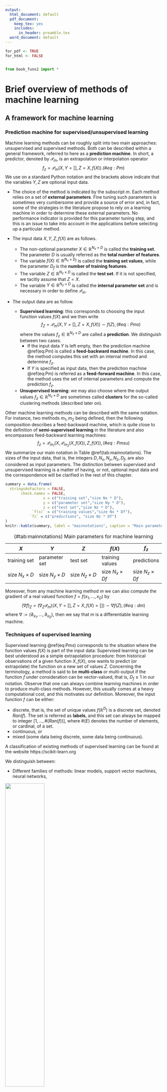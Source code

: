 ---
output:
  html_document: default
  pdf_document:
    keep_tex: yes
    includes:
      in_header: preamble.tex
  word_document: default
---

```{r setup, echo=FALSE}
for_pdf <- TRUE
for_html <- FALSE
```

```{r include=FALSE, echo = FALSE, code=xfun::read_utf8('preamble.R')}
```


```{python}
from book_funs2 import *
```

# Brief overview of methods of machine learning

<!-- \fancyhead[CO,CE]{Your Document Header} -->

## A framework for machine learning 

### Prediction machine for supervised/unsupervised  learning

Machine learning methods can be roughly split into two main approaches: unsupervised and supervised methods. Both can be described within a general framework, referred to here as a **prediction machine**. In short, a predictor, denoted by $\mathcal{P}_m$, is an extrapolation or interpolation operator 
$$
f_z = \mathcal{P}_{m}(X,Y=[],Z=X,f(X)).
  (\#eq:Pm)
$$
We use on a standard Python notation and the brackets above indicate that the variables $Y, Z$ are optional input data.

* The choice of the method is indicated by the subscript $m$. Each method relies on a set of **external parameters**. Fine tuning such parameters is sometimes very cumbersome and provide a source of error and, in fact, some of the strategies in the literature propose to rely on a learning machine in order to determine these external parameters. No performance indicator is provided for this parameter tuning step, and this is an issue to take into account in the applications before selecting up a particular method.

* The input data $X, Y, Z, f(X)$ are as follows. 
  * The non-optional parameter $X \in \mathbb{R}^{N_x \times D}$ is called the **training set**. The parameter $D$ is usually referred as the **total number of features**.
  * The variable $f(X) \in \mathbb{R}^{N_x \times D_f}$ is called the **training set values**, while the parameter $D_f$ is the **number of training features**.
  * The variable $Z \in \mathbb{R}^{N_z \times D}$ is called the **test set**. If it is not specified, we tacitly assume that $Z=X$.
  * The variable $Y \in \mathbb{R}^{N_y \times D}$ is called the **internal parameter set**\footnote{also called weight set in neural network theory} and is necessary in order to define $\mathcal{P}_m$.
* The output data are as follow.
  * **Supervised learning**: this corresponds to choosing the input function values $f(X)$ and we then write 
$$  
f_Z = \mathcal{P}_m(X,Y=[],Z=X, f(X)) \sim f(Z), (\#eq:Pms)
$$
  where the values $f_z \in \mathbb{R}^{N_z \times D}$ are called a **prediction**.
We distinguish between two cases. 
    * If the input data $Y$ is left empty, then the prediction machine \@ref(eq:Pm) is called a **feed-backward machine**. In this case, the method computes this set with an internal method and determine $f_z$.
    * If $Y$ is specified as input data, then the prediction machine \@ref(eq:Pm) is referred as a **feed-forward machine**. In this case, the method uses the set of internal parameters and compute the prediction $f_z$.
  * **Unsupervised learning**: we may also choose 
\begin{equation} 
  f_z = \mathcal{P}_m(X,Z=X), (\#eq:Pmu)
\end{equation}
where the output values $f_z \in \mathbb{R}^{N_z \times D}$ are sometimes called **clusters** for the so-called clustering methods (described later on).
  
Other machine learning methods can be described with the same notation. For instance, two methods $m_1,m_2$ being defined, then the following composition describes a feed-backward machine, which is quite close to the definition of **semi-supervised learning** in the literature and also encompasses feed-backward learning machines: 
$$ 
  f_z = \mathcal{P}_{m_1}(X, \mathcal{P}_{m_2}(X,f(X)),Z,f(X)), (\#eq:Pmsu)
$$
We summarize our main notation in Table \@ref(tab:mainnotations). The sizes of the input data, that is, the integers $D, N_x, N_y, N_z, D_f$, are also considered as input parameters. The distinction between supervised and unsupervised learning is a matter of having, or not, optional input data and the correspondence will be clarified in the rest of this chapter.

```{r, eval=for_html}
summary = data.frame(
  stringsAsFactors = FALSE,
       check.names = FALSE,
                 x = c("training set","size Nx * D"),
                 y = c("parameter set","size Ny * D"),
                 z = c("test set","size Nz * D"),
            `f(x)` = c("training values","size Nx * Df"),
           `fz` = c("predictions", "size Nz * Df")
)
knitr::kable(summary, label = "mainnotations", caption = "Main parameters for machine learning")
```


| $X$           |  $Y$           | $Z$       |          $f(X)$  |        $f_z$ |
|---            |          ---   |---        |---      |---     |
| training set  | parameter set  |  test set | training values  | predictions  |
| size $N_x \times D$ | size   $N_y \times D$       |  size $N_z \times D$    |      size $N_x \times Df$       |     size $N_z \times Df$     |

Table:  (\#tab:mainnotations) Main parameters for machine learning

Moreover, from any machine learning method $m$ we can also compute the gradient of a real valued function $f=f(x_1, \ldots, x_D)$ by
$$
(\nabla f)_Z = (\nabla_Z \mathcal{P}_{m})(X,Y=[],Z=X,f(X)=[]) \sim \nabla f(Z), (\#eq:dm)
$$
where $\nabla:= (\partial_{x_1}, \ldots,\partial_{x_D})$, then we say that $m$ is a differentiable learning machine.

### Techniques of supervised learning 

Supervised learning \@ref(eq:Pms) corresponds to the situation where the function values $f(X)$ is part of the input data: 
\begin{equation} 
  f_z = \mathcal{P}_m(X,Y=[],Z=X,f(X)).
\end{equation}
Supervised learning can be best understood as a simple extrapolation procedure: from historical observations of a given function $X, f(X)$, one wants to predict (or extrapolate) the function on a new set of values $Z$.
Concerning the terminology, a method is said to be **multi-class** or multi-output if the function $f$ under consideration can be vector-valued, that is, $D_f \ge 1$ in our notation. Observe that one can always combine learning machines in order to produce multi-class methods. However, this usually comes at a  heavy computational cost, and this motivates our definition. Moreover, the input function $f$ can be either: 

* discrete, that is, the set of unique values $f(\mathbb{R}^D)$ is a discrete set, denoted $Ran(f)$. The set is referred as **labels**, and this set can always be mapped to integer $[1,\ldots,\#(Ran(f))]$, where $\#(E)$ denotes the number of elements, or cardinal, of a set.
* continuous, or
* mixed (some data being discrete, some data being continuous).

A classification of existing methods of supervised learning can be found at the website https://scikit-learn.org 

[^200]:[a classification of methods is available using this link]
(https://scikit-learn.org/stable/supervised_learning.html). 


We distinguish between: 

* Different families of methods: linear models, support vector machines, neural networks, \ldots

![](.\CodPyFigs\SMLT.png){width=50%}

* Different particular methods: neural networks, Gaussian processes, \ldots

![](.\CodPyFigs\SML.png){width=50%}

* Different computational libraries: scikit-learn, TensorFlow,\ldots

### Techniques of unsupervised learning 

Unsupervised learning corresponds to the situation where the function values $f(X)$ is not part of input data (see \@ref(eq:Pms)):
\begin{equation} 
   \mathcal{P}_m(X, Y = [] , Z = X). 
\end{equation}
Unsupervised learning can be best understood as a simple interpolation procedure: from historical observations of a given distribution $X$, one wants to extract (or interpolate) $N_y$ features that best represent $X$.
The output data of a standard clustering method are the **cluster set**, denoted $Y \in \mathbb{R}^{N_y\times D}$.

There are natural connections between supervised and unsupervised learning.

* In the context of semi-supervised clustering methods, the clusters $y$ are used in a supervised learning machine to produce a prediction $f_z \in\mathbb{R}^{N_z \times D_f}$; see \@ref(eq:Pmsu).
* In the context of unsupervised clustering methods, a prediction $f_z \in\mathbb{R}^{N_z}$ can also be made. This prediction attaches each point $z^i$ of the test set to the cluster set $Y$, producing $f_z$ as a map $[1,\ldots,N_z] \mapsto [1,\ldots,N_y]$.

In the literature, many clustering methods are available for performing the task above; see for instance the dedicated Wikipedia page[^202].

[^202]:[link to cluster analysis Wikipedia page](https://en.wikipedia.org/wiki/Cluster_analysis). 

* Different family of methods are available: linear models, support vector machines, neural networks,\ldots

![](.\CodPyFigs\UMLT.png){width=50%}


* Different particular methods are available: neural networks, Gaussian processes,\ldots

![](.\CodPyFigs\UML.png){width=50%}


* Different libraries are also available: Scikit-learn,\ldots

Clustering represents one approach to unsupervised learning, and the library Scikit-learn does offer a quite impressive list of clustering methods; see [^203]. In Figure 2.1 we provide some illustration: 

[^203]:[link to scikit-learn clustering](https://scikit-learn.org/stable/modules/clustering.html)

![List of scikit-learn clustering methods.](CodPyFigs/scikitclustercomparaison.png)

* Each column corresponds to a particular clustering algorithm.
* Each row corresponds to a particular clustering, unsupervised problem:
  * Each image scatter shows the training set $X$ and the test set $Z$, which coincide here.
  * Each image color indicates the predicted values $f_z$.


## Exploratory data analysis

**Preliminaries**. Exploratory data analysis plays a central role in data engineering and allows one to understand the structure of a given dataset, including its correlation and statistical properties. For instance, we can study whether a data distribution is multimodal, skew, or discontinuous, among other features. The technique can help in many different applications and, for instance in unsupervised learning, one can produce a first guess concerning the number of possible clusters associated with a given dataset, or concerning the type of kernels one should choose before applying a kernel regression method.

As an example, we illustrate the visualization tools that we are using, consider the Iris flower data set. Iris data set introduced by the British statistician, eugenicist, and biologist Ronald Fisher in his 1936 paper "The use of multiple measurements in taxonomic problems". The data set consists of 50 samples from each of three species of Iris (Iris setosa, Iris virginica and Iris versicolor). Four features were measured from each sample: the length and the width of the sepals and petals, in centimeters.

**Non-parametric density estimations**. The density of the input data is estimated using a kernel density estimate (KDE). Let $(x^1, x^2, \dots, x^n)$ be independent and identically distributed samples, drawn from some univariate distribution with unknown density denoted by $f$ at any given point $x$. We are interested in estimating the shape of this function $f$ and the kernel density estimator is
$$
\widehat{f}_{h}(x)={\frac {1}{n}}\sum _{i=1}^{n}K_{h}(x-x^{i})={\frac {1}{nh}}\sum _{i=1}^{n}K{\Big (}{\frac {x-x^{i}}{h}}{\Big )},
$$
where $K$ is a kernel (say any non-negative function) and $h > 0$ is a smoothing parameter called the **bandwidth**. Among the range of possible kernels that are are commonly used, we have: uniform, triangular, biweight, triweight, Epanechnikov, normal, and many others. The ability of the KDE to accurately represent the data depends on the choice of the smoothing bandwidth. An over-smoothed estimate can remove meaningful features, but an under-smoothed estimate can obscure the true shape within the random noise.


```{python, label = 0001, fig.cap="Kernel density estimator", results = "hide"}
D,Nx,Ny,Nz= -1,-1,-1,-1
x, fx, y, fy, z, fz = iris_data_generator().get_data(D = D,Nx= Nx, Ny = Ny, Nz = Nz)
f_names = iris_data_generator().get_feature_names()
xfx = pd.DataFrame(x, columns = f_names)
multi_plot([xfx.T],data_plots.distribution_plot1D, f_names = f_names)
```


**Scatter plots**. Another way to visualize data is to rely on a scatter plot, where the data are displayed as a collection of points, each having the value of one variable determining the position on the horizontal axis and the value of the other variable determining the position on the vertical axis.

```{python,  label = 0002, fig.cap="Scatter plot", results = "hide"}
multi_plot(x.T,data_plots.scatter_plot, f_names = f_names)
```

**Heat maps**. The correlation matrix of $n$ random variables $x^{1},\ldots ,x^{n}$ is the $n\times n$ matrix whose $(i,j)$ entry is $corr(x^{i},x^{j})$. Thus the diagonal entries are all identically unity. 

```{python,  label = 0003, fig.cap="Correlation matrix", results = "hide"}
data_plots.heatmap(x, title= "Correlation matrix", f_names = f_names)
```

**Summary plots**. The summary plot visualizes the density of each feature of the data on the diagonal. The KDE plot on the lower diagonal and the scatter plot on the upper diagonal.

```{python, label = 00019, fig.cap="Summary plot", results = "hide"}
data_plots.density_scatter(xfx)
```


```{python,  results = "hide"}
scenarios_list = [ (784, 2**(5), 2**(5-2), 100)]
```

## Performance indicators for machine learning

### Distances and divergences

**f-divergences**. The notion of distance between probability distributions has many applications in mathematical statistics, information theory, such as hypothesis and distribution testing, density estimation, etc.  One family of well-studied and understood family of distances/divergences between probability distributions are so-called $f-$divergences, we give a brief classification. Let $f : (0, \infty) \mapsto \mathbb{R}$ be a convex function with $f(1) = 0$. Let $P$ and $Q$ be two probability distributions on a discrete measurable space $(\mathcal{X} , \mathcal{F})$. If $P$ is absolutely continuous with respect to $Q$, then $f$-divergence is defined as

$$
D_f(P||Q) = \mathbb{E}^{Q}[f\left( \frac{dP}{dQ}\right)] = \sum_x Q(x) f\left( \frac{dP(x)}{dQ(x)}\right)
$$
We list the following common $f-$divergences:

* **Kullback-Leibler (KL) divergence** with $f(x)=x\log(x)$.

* **Squared Hellinger Distance** with $f(x)=(1-\sqrt{x})^2$. Then the formula of Hellinger distance $\mathcal{H}^2(P,Q)$ is given by

$$
\mathcal{H}(P,Q) = \frac{1}{\sqrt{2}}||\sqrt{dP} - \sqrt{dQ}||_2.
$$

**Maximum mean discrepancy**. Another popular family of distances are **the integral probability metrics** (IPMs)[^221], that includes Wasserstein or Kantorovich distance, total variation (TVD) or Kolmogorov distance and maximum mean discrepancy (MMD). MMD is defined in Section \@ref(error-estimates-based-on-the-generalized-maximum-mean-discrepancy).

[^221]: A. Muller, "Integral probability metrics and their generating classes of functions", Advances in Applied Probability, vol. 29, pp. 429–443, 1997.

### Indicators for supervised learning

**Comparison to ground truth values**. A huge family of indicators is available in order to evaluate the performance of a learning machine, most of them being readily described and implemented in scikit-learn[^204].


[^204]:[link to scikit-learn metrics](https://scikit-learn.org/stable/modules/classes.html#module-sklearn.metrics). 

We do not discuss them all, but rather overview those that we have included in the CodPy library. First of all, in the context of supervised clustering methods, if the function $f$ is known in advance, then predictions of learning machines $f_z$ can be compared with **ground truth values**, $f(Z) \in \mathbb{R}^{N_z \times D_f}$. Below we list the main metrics that are used.

* For labeled functions (i.e., discrete functions), a common indicator is the **score**, defined as
$$
    \frac{1}{N_z} \#\{ f_z^n = f(Z)^n, n=1\ldots N_z\} (\#eq:score)
$$
producing an indicator between 0 and 1, the higher being the better.
* For continuous functions (i.e., discrete functions), a common indicator is $\ell^p$ norms, defined as
$$
    \frac{1}{N_z}\| f_z - f(Z) \|_{\ell^p}, \ \quad \quad 1 \le p \le \infty. 
$$
the case $p=2$ is referred as the *root-mean-square error (RMSE)*. 

* As the above indicator is not normalized, the following version is preferred.
$$
    \frac{\| f_z - f(Z)\|_{\ell^p}}{\| f_z\|_{\ell^p} +\|f(Z)\|_{\ell^p}}, \ \quad \quad
    1 \le p \le \infty. (\#eq:rmse)
$$
producing an indicator between 0 and 1, the smaller being the better, interpreted as error-percentages.
In finance, this notion is sometimes referred to as the basis point indicator.

**Cross validation scores**. The cross validation score consists in randomly selecting a part of the training set and values as test set and values, and to perform a score or RMSE type error analysis on each run. See the [dedicated page on scikit-learn](https://scikit-learn.org/stable/modules/cross_validation.html).

**Confusion matrix**. This indicator is available for labeled, supervised learning, is a matrix representation of the numbers of ground-truth labels in a row, while each column represents the predicted labels in an actual class. Confusion matrix is a quite simple and efficient data error visualization methods, a simple example is shown in the following sections. Its common form is
$$
  M(i,j) = \#\{f(Z) = i \quad and \quad f_z = j\},
$$
representing correct predicted numbers in the matrix diagonal, since off-diagonal elements counts false positive predictions. Note that numerous others performance indicators can be straightforwardly deduced from the confusion matrix, as Rand Index, Fowlkes-Mallows scores, etc...

**Norm of output**. If no ground truth values are known, the quality of the prediction $f_z$, depends on **a priori error estimates** or error bounds. Such estimates exist only for kernel methods (to the best of the knowledge of the authors), and are described in the next chapter, see \@ref(functional-spaces-and-kolmogorov-decomposition). Such estimates uses the norm of functions and was proven to be a useful indicator in the applications.

**ROC curves**. A receiver operating characteristic curve, or ROC curve, is a graphical plot that illustrates the diagnostic ability of a binary classifier system as its discrimination threshold is varied. The method was originally developed for operators of military radar receivers starting in 1941, which led to its name.

ROC is the plot of TPR versus FPR by varying the threshold. These metrics are are summarized up in the following table:


| Metric   |      Formula |  Equivalent |
|----------|:-------------:|------:|
| True Positive Rate TPR |  $\frac{TP}{TP + FN}$ | Recall, sensitivity |
| False Positive Rate FPR|    $\frac{FP}{TN+FP}$  |   	1-specificity |


We can use precision score ($PRE$) to measure the performance across all classes:

$$
PRE=\frac{TP}{TP+FP}.
$$
In “micro averaging”, we calculate the performance, e.g., precision, from the individual true positives, true negatives, false positives, and false negatives of the the k-class model:
$$
PRE_{micro}=\frac{TP_{1}+\dots+TP_{k}}
{TP_{1}+\dots+TP_{k}+FP_{1}+\dots+FP_{k}}.
$$
And in macro-averaging, we average the performances of each individual class
$$
PRE_{macro}=\frac{PRE_{1}+\dots+PRE_{k}}{k}.
$$

### Indicators for unsupervised learning

**Maximum mean discrepancy**. Evaluation of clustering algorithms benefits from a lot of performance indicators, a lot of them being implemented in Scikit-learn:[see this link](https://scikit-learn.org/stable/modules/clustering.html#clustering-performance-evaluation). 

As an alternative to standard unsupervised learning metrics, we propose to use MMD. It is used primarily to produce worst error estimates, together with the norm of functions, as described in \@ref(functional-spaces-and-kolmogorov-decomposition), but it was also found to be useful as a performance indicator for unsupervised learning machine.

**Inertia indicator**. The inertia indicator is used for *k-means* algorithm. We describe it precisely, as it uses a notation that will be used in other parts. It shares some similarities with the discrepancy error one but is not equivalent. 
To define inertia, one first pick a distance, denoted $d(x, y)$, as the squared Euclidean one, although other distances are considered, as the Manhattan or log-entropy, depending upon the problem under consideration. Consider any point $w \in \mathbb{R}^D$. Then $w$ is attached naturally to a point $y^{\sigma(w,y)}$, where the index function $\sigma(w,y)$ is defined as 
$$
\sigma(w,Y) := \arg \inf_{j=1 \ldots N_Y} d(w,y^j). (\#eq:sigmaw)
$$
Then the inertia is defined as
$$
I(X,Y)= \sum_{n=0}^{N_x}|x^n-y^{\sigma_{d}(x^n,Y)}|^2.
$$
Observe that this functional might not be convex, even if the distance under consideration is convex, as is the squared Euclidean distance. For k-means algorithms, the cluster centers $y$ are computed minimizing this functional. The parameter set $y$ is called the set of  **centroids** for k-means algorithms.

<!-- **Kolmogorov-Smirnov test**. We exhibit three statistical indicators to support our claims, measuring each some kind of distance between the two distributions $X$ and $Y$. The two first tests are one-dimensional based tests. We check it on every axes. The third one is based on the discrepancy error. -->

<!-- Th are one-dimensional tests, based on the cumulative distribution function. The test is -->
<!-- $$ -->
<!--   \|cdf_x  - cdf_z\|_\ell^\infty(\mathbb{R}^N) \ge \frac{c_N}{\sqrt{N}}  -->
<!-- $$ -->
<!-- where $c_N$ is a confidence level. -->


## General specification of tests

### Preliminaries 

We now overview a benchmark methodology and apply it to some supervised learning methods. For each machine, 

* we illustrate the prediction function $\mathcal{P}_m$, and 
* we illustrate the computation of some performance indicators.

We then present benchmarks using these indicators and restrict attention to toy examples while more practical cases will be studied in Chapter \@ref(application-to-supervised-machine-learning).

We begin by describing a general first quality assurance test for supervised learning machines. The goal of this framework is to measure accuracy of any machine learning models, using the extrapolation operator (\#eq:EI). Hence all our unit tests are based on the following input sizes:
$$
  \text{a function: f },\text{a method: m }, \text{five integers: } D, N_x, N_y, N_z, D_f
$$
To benchmark our model, we use a list of scenarios, that is a list of entries $D, N_x, N_y, N_z, D_f$. Table \@ref(tab:299) is an example of a list of five scenarios.
```{python}
scenarios_list = [ (1, 100*i, 100*i ,100*i ) for i in np.arange(1,5,1)]
pd_scenarios_list = pd.DataFrame(scenarios_list,columns = ["D","Nx","Ny","Nz"])
D = 2
scenarios_list = [ (D, 100*(i**2), 100*(i**2),100*(i**2) ) for i in np.arange(5,1,-1)]
pd_scenarios_list =pd.concat([pd_scenarios_list, pd.DataFrame(scenarios_list,columns = ["D","Nx","Ny","Nz"])]) 
```

```{r, label = 299}
knitr::kable(py$pd_scenarios_list, caption = "scenario list", col.names = c("$D$","$N_x$","$N_y$","$N_z$"), escape = FALSE)%>%
  kable_styling(latex_options = "HOLD_position")
``` 

```{python}
scenarios_list = [ (1, 100*i, 100*i ,100*i ) for i in np.arange(1,5,1)]
pd_scenarios_list = pd.DataFrame(scenarios_list,columns = ["D","Nx","Ny","Nz"])
```
For the function $f$ we set a periodic and an increasing function:
\begin{equation} \label{2D}
f(X) = \Pi_{d=1..D} \cos (4\pi x_d) + \sum_{d=1..D} x_d.
\end{equation}

```{python}
def my_fun(x):
    import numpy as np
    from math import pi
    sinss = np.cos(2 * x * pi)
    if x.ndim == 1 : 
        sinss = np.prod(sinss, axis=0)
        ress = np.sum(x, axis=0)
    else : 
        sinss = np.prod(sinss, axis=1)
        ress = np.sum(x, axis=1)
    return ress+sinss
```

### Extrapolation in one dimension

**Description**. During this experiment, we used a generator, configured to select $X$ (resp. $Y, Z$) as $N_x$ (resp. $N_y, N_z$) points regularly (resp. randomly, regularly) generated on a unit cube. A validation set $Z$ is distributed over a larger cube, to observe extrapolation and interpolation effects.

```{python}
data_random_generator_ = data_random_generator(fun = my_fun,types=["cart","sto","cart"])
x, fx, y, fy, z, fz =  data_random_generator_.get_data(D=1,Nx=100,Ny=100,Nz=100)
```

As an illustration, in Figure \@ref(fig:xfxzfz) we show both graphs $(X, f(X))$ (left, training set),$(Z, f(Z))$ (right, test set).

```{python, label= xfxzfz, fig.cap="training and test set."}
multi_plot([(x, fx),(z, fz)],plot1D)
```

**A comparison between methods**. We compare codpy's periodic kernel with following machine learning models: scipy's RBF kernel regression, support vector regression (**SVR**), decision tree (**DT**), adaboost, random forest (**RF**) by scikit-learn library and TensorFlow's neural network (**NN**) model.

The set of external parameters for kernel-based methods consists simply in picking-up a kernel, and is discussed in the next chapter; see Section \@ref(kernel-methods-for-machine-learning). For the SVR we chose RBF kernel, for DT we set the maximum depth to $10$, for the RF and XGBoost we set the number of estimators to $10$ and $5$ respectively and the maximum depth to $5$. For the feed-forward NN we chose $50$ epochs with batch size set to $16$, we chose Adam optimization algorithm and mean squared error as the loss function. The NN is composed of two hidden layers ($64$ cells), one input ($8$ cells) and one output layers ($1$ cell) with the following sequence of activation functions: RELU - RELU - RELU - Linear. All other hyperparameters in the models are default set by scikit-learn, SciPy and TensorFlow.


```{python}
set_per_kernel = kernel_setters.kernel_helper(kernel_setters.set_gaussianper_kernel,2,1e-8,None)
```

```{python}
scenario_generator_ = scenario_generator()
scenario_generator_.run_scenarios(scenarios_list,data_random_generator_,
                                  codpyexRegressor(set_kernel = set_per_kernel),
                                  data_accumulator(), **get_codpy_param_chap2())
results = scenario_generator_.accumulator.get_output_datas().dropna(axis=1)
df_sup_results = results
list_results = [(s.z,s.f_z) for s in scenario_generator_.accumulator.predictors]
list_of_list_results = list_results[0:1]
```

```{python}
rbf_param = {'function': 'gaussian', 'epsilon':None, 'smooth':1e-8, 'norm':'euclidean'}
scenario_generator_.run_scenarios(scenarios_list,data_random_generator_, ScipyRegressor(set_kernel = set_per_kernel), data_accumulator(), **get_codpy_param_chap2())
results = scenario_generator_.accumulator.get_output_datas().dropna(axis=1)
df_sup_results = pd.concat([df_sup_results, results])
list_results = [(s.z,s.f_z) for s in scenario_generator_.accumulator.predictors]
list_of_list_results += list_results[0:1]
```

```{python ,  results='hide'}
svm_param = {'kernel': 'rbf', 'gamma': 'auto', 'C': 1}
scenario_generator_.run_scenarios(scenarios_list, data_random_generator_, SVR(set_kernel = set_per_kernel), data_accumulator(), **get_codpy_param_chap2(), **svm_param)
results = scenario_generator_.accumulator.get_output_datas().dropna(axis=1)
df_sup_results = pd.concat([df_sup_results, results])
list_results = [(s.z,s.f_z) for s in scenario_generator_.accumulator.predictors]
list_of_list_results += list_results[0:1]
```

```{python}
scenario_generator_.run_scenarios(scenarios_list,data_random_generator_,tfRegressor(set_kernel = set_per_kernel),data_accumulator(), **get_codpy_param_chap2())
results = scenario_generator_.accumulator.get_output_datas().dropna(axis=1)
df_sup_results = pd.concat([df_sup_results, results])
list_results = [(s.z,s.f_z) for s in scenario_generator_.accumulator.predictors]
list_of_list_results += list_results[0:1]
```

```{python ,  results='hide'}
DT_param = {'max_depth': 10}
scenario_generator_.run_scenarios(scenarios_list,
                                  data_random_generator_,
                                  DecisionTreeRegressor(set_kernel = set_per_kernel),
                                  data_accumulator(), **get_codpy_param_chap2(), **DT_param)
results = scenario_generator_.accumulator.get_output_datas().dropna(axis=1)
df_sup_results = pd.concat([df_sup_results, results])
list_results = [(s.z,s.f_z) for s in scenario_generator_.accumulator.predictors]
list_of_list_results += list_results[0:1]
```


```{python ,  results='hide'}
ada_param = {'tree_no': 50, 'learning_rate': 1}
scenario_generator_.run_scenarios(scenarios_list,
                                  data_random_generator_,
                                  AdaBoostRegressor(set_kernel = set_per_kernel),
                                  data_accumulator(), **get_codpy_param_chap2(), **ada_param)
results = scenario_generator_.accumulator.get_output_datas().dropna(axis=1)
df_sup_results = pd.concat([df_sup_results, results])
list_results = [(s.z,s.f_z) for s in scenario_generator_.accumulator.predictors]
list_of_list_results += list_results[0:1]
```


```{python ,  results='hide'}
xgb_param = {'max_depth': 5, 'n_estimators': 10}
scenario_generator_.run_scenarios(scenarios_list,
                                  data_random_generator_,
                                  XGBRegressor(set_kernel = set_per_kernel),
                                  data_accumulator(), **get_codpy_param_chap2(), **xgb_param)
results = scenario_generator_.accumulator.get_output_datas().dropna(axis=1)
df_sup_results = pd.concat([df_sup_results, results])
list_results = [(s.z,s.f_z) for s in scenario_generator_.accumulator.predictors]
list_of_list_results += list_results[0:1]
```

```{python, show = FALSE, results='hide'}
RF_param = {'max_depth': 5, 'n_estimators': 5}
scenario_generator_.run_scenarios(scenarios_list,
                                  data_random_generator_,
                                  RandomForestRegressor(set_kernel = set_per_kernel),
                                  data_accumulator(), **get_codpy_param_chap2(), **RF_param)
results = scenario_generator_.accumulator.get_output_datas().dropna(axis=1)
df_sup_results = pd.concat([df_sup_results, results])
list_results = [(s.z,s.f_z) for s in scenario_generator_.accumulator.predictors]
list_of_list_results = list_of_list_results + list_results
```

```{python , label = a1a2a3, results='hide', fig.cap="Periodic kernel:CodPy, the RBF kernel: SciPy, SVR: Scikit, Neural Network: TensorFlow, Decision tree: Scikit, Adaboost: Scikit, XGBoost, Random Forest: Scikit"}
title_list = ["Periodic kernel:CodPy", "The RFB kernel:SciPy", "SVR:Scikit", "NN:TensorFlow",
              "Decision tree:Scikit", "Adaboost:Scikit", "XGBoost", "RF:Scikit"]
multi_plot(list_of_list_results,plot1D,mp_ncols = 4, f_names=title_list, mp_max_items = 8)
```

```{python,  label = a1a2a4, fig.cap="RMSE, MMD and execution time", results = "hide"}
kwargs = {"mp_max_items" :4, "mp_ncols" : 3 }
scenario_generator_.compare_plots(
axis_field_labels = [("Nx","scores"),("Ny","discrepancy_errors"),("Ny","execution_time")],**kwargs)
```

Figure \@ref(fig:a1a2a3) visualizes extrapolation of each method. We note that a periodic kernel gives a better extrapolation between $[-1.5,-1]$ and $[1,1.5]$, that is also confirmed in Figure \@ref(fig:a1a2a4) showing RMSE error for different sample size $N_x$.

Observe that function norms and discrepancy errors are not method-dependent. Clearly, for this example, a periodical kernel-based method outperforms the two other ones. However, it is not our goal to illustrate a particular method supremacy, but a benchmark methodology, particularly in the context of extrapolating test set data far from the training set.

### Extrapolation in two dimensions

**Description**. Now we show the fact that the dimension arising in the problem under consideration does not change benchmark methods. To illustrate this point, we simply repeat the previous steps used for the one-dimensional case, but the dimension is set to two, that is $D=2$, and the reader can test with this parameter. Only data visualization changes.

```{python, label= xfxzfzd, fig.cap="training and test set."}
data_random_generator_ = data_random_generator(fun = my_fun,types=["cart","sto","cart"])
x, fx, y, fy, z, fz =  data_random_generator_.get_data(D=1,Nx=100,Ny=100,Nz=100)
```

```{python}
D = 2
scenarios_list = [ (D, 100*(i**2), 100*(i**2),100*(i**2) ) for i in np.arange(5,1,-1)]
pd_scenarios_list = pd.DataFrame(scenarios_list,columns = ["D","Nx","Ny","Nz"])
```

The data is generated using five scenarios from Table \@ref(tab:299), corresponding to a two dimensional case. Figure \@ref(fig:xfxzfz2) shows both graphs $(X,f(X))$ (left, training set),$(Z,f(Z))$ (right, test set) for illustration purposes, $f$ is a two-dimensional periodic function defined in Section \@ref(preliminaries). Observe that, if the dimension is greater to two, we use a two dimensional visualization, plotting $\tilde{X},f(X)$, where $\tilde{X}$ is obtained by either setting indices $\tilde{X}:=X[index1,index2]$ or performing a PCA over $x$ and setting $\tilde{X}:=PCA(X)[index1,index2]$.

```{python, label= xfxzfz2, fig.cap="Train vs test set."}
data_random_generator_ = data_random_generator(fun = my_fun, types=["cart","sto","cart"])
x, fx, y, fy, z, fz =  data_random_generator_.get_data(D=D,Nx=2000,Ny=2000,Nz=2000)
multi_plot([(x,fx),(z,fz)],plot_trisurf,projection='3d')
```

**A comparison between methods**. We compare two models for function's extrapolation: codpy's periodic Gaussian kernel with SciPy's RBF kernel.

```{python}
list_results,list_of_list_results,df_sup_resultsN = a1a2a5()
```

```{python, label = a1a2a5, fig.cap="RBF (the first and the second), a periodic Gaussian kernel (the third and the forth)"}
multi_plot(list_results,plot_trisurf,mp_max_items = 4,mp_ncols = 4, projection='3d')
```

The first two graphs in Figure \@ref(fig:a1a2a5) shows RBF's predictions for first two scenarios defined in Table \@ref(tab:299), and the last two graphs for a periodic Gaussian kernel.

```{python,  results = "hide",fig.cap="A periodic Gaussian kernel vs RBF kernel"}
kwargs = {"mp_max_items" :4, "mp_ncols" : 4 }
scenario_generator_.compare_plots(
axis_field_labels = [("Nx","scores"),("Nx","discrepancy_errors"),("Nx","execution_time")], **kwargs)
```

### Clustering

**Description**. The goal of this section is to overview our own methodology (which will be fully described in the next chapter).

* We illustrate the prediction function $\mathcal{P}_m$ for some methods in the context of supervised learning.
* We illustrate the computations of some performance indicators, as well as to present a toy benchmark using these indicators.

The data is generated using a multimodal and multivariate Gaussian distribution with a covariance matrix $\Sigma = \sigma I_d$. The problem is to identify the modes of the distribution using a clustering method.
In the following we will generate distribution with a predetermined number of modes, it will allow to test validation scores on this toy example.

**A comparison between methods**. We compute and compare codpy's clustering MMD minimization with Scikit's implementation of k-means algorithm. During this experiment we generate distributions with different number of modes (between 2 and 6).

```{python}
D = 2
scenarios_list = [ (D, 100*(i**2), 100*(i**2),100*(i**2) ) for i in np.arange(5,1,-1)]
pd_scenarios_list =pd.DataFrame(scenarios_list,columns = ["D","Nx","Ny","Nz"])
```

The two first two graphs in Figure \@ref(fig:750) correspond to the computed clusters using k-means algorithm and the last two graphs correspond to the MMD minimization.

```{python, label = 00013, fig.cap="Scatter plots of k-means and MMD minimization algorithms", results = "hide"}
list_of_predictors,scenario_generator_,df_unsup_results = list_of_predictors()
multi_plot(list_of_predictors ,graphical_cluster_utilities.plot_clusters, mp_ncols = 4,xlabel = 'x', ylabel = 'y')
```

Figure \@ref(fig:750) illustrates four confusion matrices, the first row corresponds to k-means algorithm and the second to the MMD minimization.

```{python, label = 750, results = "hide",codecap ="codpy confusion matrix", fig.cap="Confusion matrices of k-means and MMD minimization algorithms"}
title_list = ["k-means", "k-means", "MMD:CodPy", "MMD-codpy"]
multi_plot(list_of_predictors,add_confusion_matrix.plot_confusion_matrix,mp_ncols = 2, f_names=title_list, mp_max_items = 4)
```

We compare various methods under consideration, by means of performance indicators, as illustrated by Figure  \@ref(fig:740). In order to avoid confusion of defining best possible clustering, we chose inertia as the metric to evaluate the performance of algorithms. MMD error just indicates the fact that two samples are the same, they coincide at the different levels of sample size. Table \@ref(tab:2999) in the appendix to the chapter resumes the experiment. 

```{python,  label = 740, results = "hide", fig.cap="benchmark of various performance indicators for clustering."}
scenario_generator_.compare_plots(axis_field_labels = [("Ny","scores"),("Ny","discrepancy_errors"),("Ny","inertia"),("Ny","execution_time")],mp_max_items=4, mp_ncols = 4)
```

## Bibliography

XGBoost[^222] is a computationally efficient implementation of the original gradient boost algorithm. Standard libraries for neural networks are TensorFlow[^223] and Pytorch[^224]. Scikit-learn library[^225] offers a comprehensive set of models (linear, SVMs, stochastic gradient and feature selection methods). Recently TensorFlow added "TensorFlow probability[^226]" library that contains modules on linear algebra, statistics, positive-definite kernels and Gaussian process methods, Monte Carlo and etc.


[^222]: see [this dedicated page for a description of XGBoost project](https://xgboost.readthedocs.io/en/latest/tutorials/model.html)
[^223]: see [this dedicated page for a description of TensorFlow neural networks](https://www.tensorflow.org/tutorials/customization/basics)
[^224]: see [this dedicated page for a description of Pytorch's neural networks](https://pytorch.org)
[^225]: see [this dedicated page for a description of Scikit's library](https://scikit-learn.org/stable/supervised_learning.html)
[^226]: see [this dedicated page for a description of TensorFlow probability's library](https://www.tensorflow.org/probability/overview)


## Appendix to chapter 2

**Results of 1D extrapolation**. Table \@ref(tab:2998) illustrates the performance of supervised machine learning models to extrapolate the values of a periodic function define in Section \@ref(preliminaries). We compare the performance using four measures: execution time, scores, the norm of the function to be predicted and MMD errors.

```{r, label = 2998, results = 'asis'}
pyresults <- py$df_sup_results
knitr::kable(pyresults,  longtable = T, caption = "Supervised algorithms performance indicators", escape = FALSE, col.names = c("$predictors$", "$D$", "$N_x$", "$N_y$", "$N_z$", "$D_f$", "time", "RMSE", "MMD"))  %>%
    kable_styling(latex_options = c("repeat_header","HOLD_position"),
              repeat_header_continued = "\\textit{(Continued on Next Page...)}")
``` 

**Results of 2D extrapolation**. Table \@ref(tab:657) shows the computed indicators after running all scenarios indicated in Table \@ref(tab:2999).

```{r, label= 657, results = 'asis'}
pyresults <- py$df_sup_resultsN
knitr::kable(pyresults,  caption = "Supervised algorithms performance indicators", escape = FALSE, col.names = c("$predictors$", "$D$", "$N_x$", "$N_y$", "$N_z$", "$D_f$", "time", "RMSE", "MMD"))  %>% kable_styling(latex_options = "HOLD_position")
``` 

**Results of clustering methods**. Table \@ref(tab:2999) represents the results obtained during clustering experiments, the performance is measured using four indicators: execution time, scores, MMD and inertia.

```{r, label = 2999, results = 'asis'}
pyresults <- py$df_unsup_results
knitr::kable(pyresults,  longtable = T, caption = "Unsupervised algorithms performance indicators (Clustering)", escape = FALSE, col.names = c("$predictors$", "$D$", "$N_x$", "$N_y$", "$N_z$", "$D_f$", "time", "scores", "MMD", "inertia"))  %>%
      kable_styling(latex_options = c("repeat_header","HOLD_position"),
              repeat_header_continued = "\\textit{(Continued on Next Page...)}")
``` 


